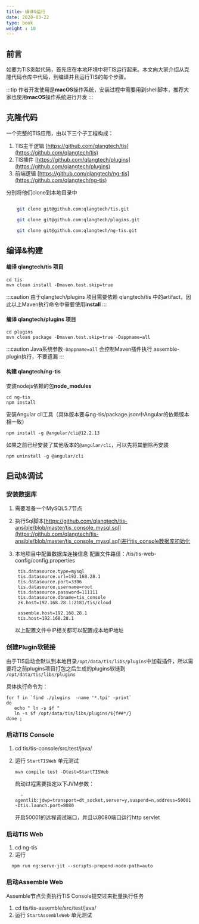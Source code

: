 ```yaml
---
title: 编译&运行
date: 2020-03-22
type: book
weight : 10
---
```


## 前言

如要为TIS贡献代码，首先应在本地环境中将TIS运行起来。本文向大家介绍从克隆代码仓库中代码，到编译并且运行TIS的每个步骤。

:::tip
  作者开发使用是**macOS**操作系统，安装过程中需要用到shell脚本，推荐大家也使用**macOS**操作系统进行开发
:::


## 克隆代码

一个完整的TIS应用，由以下三个子工程构成：

1. TIS主干逻辑 [https://github.com/qlangtech/tis](https://github.com/qlangtech/tis)
2. TIS插件 [https://github.com/qlangtech/plugins](https://github.com/qlangtech/plugins)
3. 前端逻辑 [https://github.com/qlangtech/ng-tis](https://github.com/qlangtech/ng-tis)

分别将他们clone到本地目录中

``` bash

    git clone git@github.com:qlangtech/tis.git

    git clone git@github.com:qlangtech/plugins.git

    git clone git@github.com:qlangtech/ng-tis.git
```

## 编译&构建

<!--
#### Maven setting.xml 修改
由于TIS对DataX项目进行Fork单独Deploy到TIS的Maven仓库中，另外依赖了Jenkins仓库的代码，在编译项目之前需要将本地maven仓库中 `MAVEN_HOME/config/setting.xml` 文件配置进行修改，

详细请参照：[https://github.com/qlangtech/tis-ansible/blob/master/template/settings.xml.j2](https://github.com/qlangtech/tis-ansible/blob/master/template/settings.xml.j2) ,开发者只需将示例中的
`qlangtech` ， `jenkins` 两个profile相关的配置拷贝到本地maven配置中即可。

TIS使用的Maven推荐使用**v3.8.1** 版本
-->
#### 编译 qlangtech/tis 项目

```shell script
cd tis
mvn clean install -Dmaven.test.skip=true
```

:::caution
  由于qlangtech/plugins 项目需要依赖 qlangtech/tis 中的artifact，因此以上Maven执行命令中需要使用**install**
:::


#### 编译 qlangtech/plugins 项目

```shell script
cd plugins
mvn clean package -Dmaven.test.skip=true -Dappname=all
```

:::caution
 Java系统参数`-Dappname=all` 会控制Maven插件执行 assemble-plugin执行，不要遗漏
:::

#### 构建 qlangtech/ng-tis

安装nodejs依赖的包**node_modules**

```shell script
cd ng-tis
npm install
```

安装Angular cli工具（具体版本要与ng-tis/package.json中Angular的依赖版本相一致）
```shell script
npm install -g @angular/cli@12.2.13
```
如果之前已经安装了其他版本的`@angular/cli`，可以先将其删除再安装
```shell script
npm uninstall -g @angular/cli
```

## 启动&调试

### 安装数据库

1. 需要准备一个MySQL5.7节点
2. 执行Sql脚本[https://github.com/qlangtech/tis-ansible/blob/master/tis_console_mysql.sql](https://github.com/qlangtech/tis-ansible/blob/master/tis_console_mysql.sql)进行tis_console数据库初始化
3. 本地项目中配置数据库连接信息
   配置文件路径：/tis/tis-web-config/config.properties

   ```properties
    tis.datasource.type=mysql
    tis.datasource.url=192.168.28.1
    tis.datasource.port=3306
    tis.datasource.username=root
    tis.datasource.password=111111
    tis.datasource.dbname=tis_console
    zk.host=192.168.28.1:2181/tis/cloud

    assemble.host=192.168.28.1
    tis.host=192.168.28.1
   ```

   以上配置文件中IP相关都可以配置成本地IP地址

### 创建Plugin软链接

由于TIS启动会默认到本地目录`/opt/data/tis/libs/plugins`中加载插件，所以需要将之前plugins项目打包之后生成的plugins软链到 `/opt/data/tis/libs/plugins`

具体执行命令为：

```shell script
for f in `find ./plugins  -name '*.tpi' -print`
do
   echo " ln -s $f "
   ln -s $f /opt/data/tis/libs/plugins/${f##*/}
done ;
```

### 启动TIS Console

1. cd tis/tis-console/src/test/java/
2. 运行 `StartTISWeb` 单元测试

   ```shell script
   mvn compile test -Dtest=StartTISWeb
   ```

   启动过程需要指定以下JVM参数：

   ```shell script
     -agentlib:jdwp=transport=dt_socket,server=y,suspend=n,address=50001 -Dtis.launch.port=8080
   ```
   开启50001的远程调试端口，并且以8080端口运行http servlet

### 启动TIS Web

1.  cd ng-tis
2.  运行

   ```shell
     npm run ng:serve-jit --scripts-prepend-node-path=auto
   ```

### 启动Assemble Web

Assemble节点负责执行TIS Console提交过来批量执行任务

1. cd tis/tis-assemble/src/test/java/
2. 运行 `StartAssembleWeb` 单元测试

